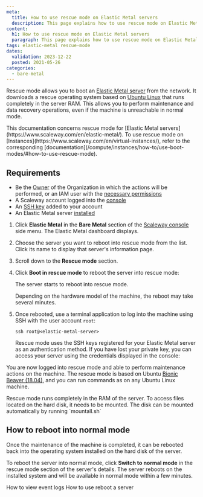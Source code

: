 ```yaml
---
meta:
  title: How to use rescue mode on Elastic Metal servers
  description: This page explains how to use rescue mode on Elastic Metal servers
content:
  h1: How to use rescue mode on Elastic Metal servers
  paragraph: This page explains how to use rescue mode on Elastic Metal servers
tags: elastic-metal rescue-mode
dates:
  validation: 2023-12-22
  posted: 2021-05-26
categories:
  - bare-metal
---
```


Rescue mode allows you to boot an [Elastic Metal server](https://www.scaleway.com/en/elastic-metal/) from the network. It downloads a rescue operating system based on [Ubuntu Linux](https://ubuntu.com/) that runs completely in the server RAM. This allows you to perform maintenance and data recovery operations, even if the machine is unreachable in normal mode.

<Message type="note">
  This documentation concerns rescue mode for [Elastic Metal servers](https://www.scaleway.com/en/elastic-metal/). To use rescue mode on [Instances](https://www.scaleway.com/en/virtual-instances/), refer to the corresponding [documentation](/compute/instances/how-to/use-boot-modes/#how-to-use-rescue-mode).
</Message>

## Requirements

- Be the [Owner](/identity-and-access-management/iam/concepts/#owner) of the Organization in which the actions will be performed, or an IAM user with the [necessary permissions](/identity-and-access-management/iam/concepts/#permission)
- A Scaleway account logged into the [console](https://console.scaleway.com)
- An [SSH key](/console/project/how-to/create-ssh-key/) added to your account
- An Elastic Metal server [installed](/bare-metal/elastic-metal/quickstart/#how-to-create-an-elastic-metal-server)


1. Click **Elastic Metal** in the **Bare Metal** section of the [Scaleway console](https://console.scaleway.com) side menu. The Elastic Metal dashboard displays.
2. Choose the server you want to reboot into rescue mode from the list. Click its name to display that server's information page.
3. Scroll down to the **Rescue mode** section.
4. Click **Boot in rescue mode** to reboot the server into rescue mode:

    The server starts to reboot into rescue mode.

    <Message type="note">
      Depending on the hardware model of the machine, the reboot may take several minutes.
    </Message>
5. Once rebooted, use a terminal application to log into the machine using SSH with the user account `root`:
    ```
    ssh root@<elastic-metal-server>
    ```

    <Message type="tip">
      Rescue mode uses the SSH keys registered for your Elastic Metal server as an authentication method. If you have lost your private key, you can access your server using the credentials displayed in the console:

      <Lightbox src="scaleway-em-rescue-mode.webp" alt="" />
    </Message>

You are now logged into rescue mode and able to perform maintenance actions on the machine. The rescue mode is based on Ubuntu [Bionic Beaver (18.04)](https://wiki.ubuntu.com/BionicBeaver/ReleaseNotes), and you can run commands as on any Ubuntu Linux machine.

<Lightbox src="scaleway-bmaas_rescue_mode.webp" alt="" />

<Message type="tip">
  Rescue mode runs completely in the RAM of the server. To access files located on the hard disk, it needs to be mounted. The disk can be mounted automatically by running `mountall.sh`
</Message>


## How to reboot into normal mode

Once the maintenance of the machine is completed, it can be rebooted back into the operating system installed on the hard disk of the server.

To reboot the server into normal mode, click **Switch to normal mode** in the rescue mode section of the server's details. The server reboots on the installed system and will be available in normal mode within a few minutes.


<Navigation title="See also">
  <PreviousButton to="/bare-metal/elastic-metal/how-to/view-the-event-logs/">How to view event logs</PreviousButton>
  <NextButton to="/bare-metal/elastic-metal/how-to/reboot-server/">How to use reboot a server</NextButton>
</Navigation>
